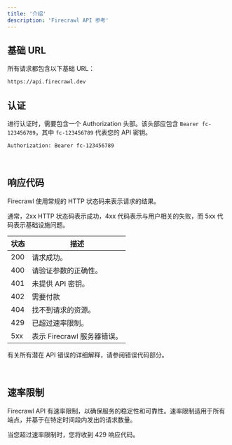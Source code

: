 ```yaml
---
title: '介绍'
description: 'Firecrawl API 参考'
---
```


## 基础 URL

所有请求都包含以下基础 URL：

```bash
https://api.firecrawl.dev 
```


## 认证

进行认证时，需要包含一个 Authorization 头部。该头部应包含 `Bearer fc-123456789`，其中 `fc-123456789` 代表您的 API 密钥。

```bash
Authorization: Bearer fc-123456789
```
​

## 响应代码
Firecrawl 使用常规的 HTTP 状态码来表示请求的结果。

通常，2xx HTTP 状态码表示成功，4xx 代码表示与用户相关的失败，而 5xx 代码表示基础设施问题。

状态 | 描述
--- | ---
200 | 请求成功。
400 | 请验证参数的正确性。
401 | 未提供 API 密钥。
402 | 需要付款
404 | 找不到请求的资源。
429 | 已超过速率限制。
5xx | 表示 Firecrawl 服务器错误。

有关所有潜在 API 错误的详细解释，请参阅错误代码部分。

​
## 速率限制
Firecrawl API 有速率限制，以确保服务的稳定性和可靠性。速率限制适用于所有端点，并基于在特定时间段内发出的请求数量。

当您超过速率限制时，您将收到 429 响应代码。